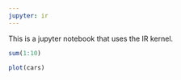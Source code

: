 ```yaml
---
jupyter: ir
---
```


This is a jupyter notebook that uses the IR kernel.

```r
sum(1:10)
```

```r
plot(cars)
```

